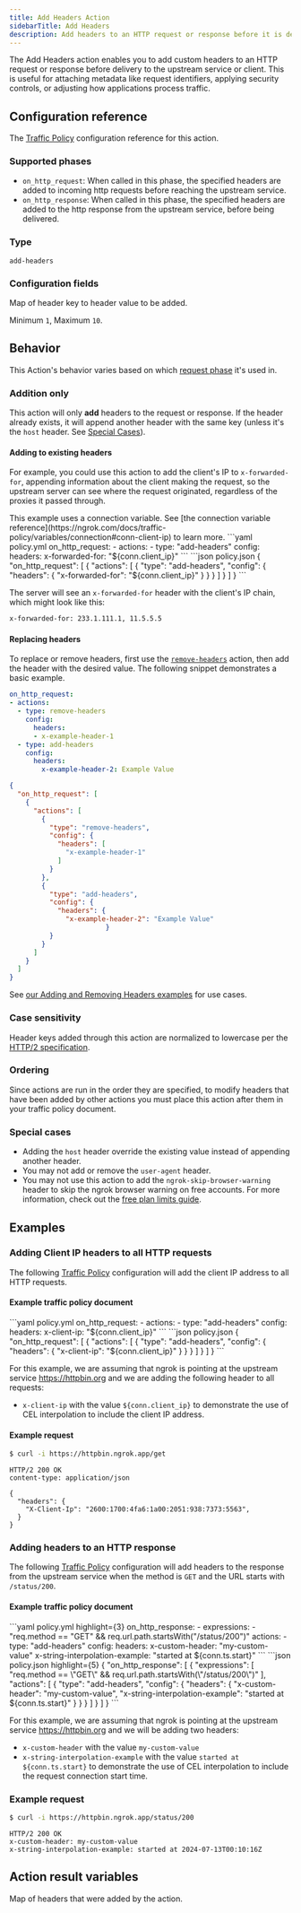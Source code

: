 ```yaml
---
title: Add Headers Action
sidebarTitle: Add Headers
description: Add headers to an HTTP request or response before it is delivered upstream or back to the client.
---
```


The Add Headers action enables you to add custom headers to an HTTP request or 
response before delivery to the upstream service or client. This is useful 
for attaching metadata like request identifiers, applying security controls, or 
adjusting how applications process traffic.

## Configuration reference

The [Traffic Policy](/traffic-policy/) configuration reference for this action.

### Supported phases

<PhasesExplanation />

- `on_http_request`: When called in this phase, the specified headers are added to incoming http requests before reaching the upstream service.
- `on_http_response`: When called in this phase, the specified headers are added to the http response from the upstream service, before being delivered.

### Type

`add-headers`

### Configuration fields

<ConfigField title="headers" type="object" cel={true}>
  Map of header key to header value to be added.

  Minimum `1`, Maximum `10`.
</ConfigField>

## Behavior

This Action's behavior varies based on which [request phase](#supported-phases) it's used in.

### Addition only

This action will only **add** headers to the request or response.
If the header already exists, it will append another header with the same key (unless it's the `host` header. See [Special Cases](#special-cases)).

#### Adding to existing headers

For example, you could use this action to add the client's IP to `x-forwarded-for`, appending information about the client making the request, so the upstream server can see where the request originated, regardless of the proxies it passed through.


<Note>
This example uses a connection variable. See [the connection variable reference](https://ngrok.com/docs/traffic-policy/variables/connection#conn-client-ip) to learn more.
</Note>

<CodeGroup>
```yaml policy.yml
on_http_request:
  - actions:
    - type: "add-headers"
      config:
        headers:
          x-forwarded-for: "${conn.client_ip}"
```
```json policy.json
{
  "on_http_request": [
    {
      "actions": [
        {
          "type": "add-headers",
          "config": {
            "headers": {
              "x-forwarded-for": "${conn.client_ip}"
            }
          }
        }
      ]
    }
  ]
}
```
</CodeGroup>

The server will see an `x-forwarded-for` header with the client's IP chain, which might look like this:

```bash
x-forwarded-for: 233.1.111.1, 11.5.5.5
```

#### Replacing headers

To replace or remove headers, first use the [`remove-headers`](/traffic-policy/actions/remove-headers) action, then add the header with the desired value.
The following snippet demonstrates a basic example.

<CodeGroup>

```yaml policy.yml
on_http_request:
- actions:
  - type: remove-headers
    config:
      headers:
      - x-example-header-1
  - type: add-headers
    config:
      headers:
        x-example-header-2: Example Value
```

```json policy.json
{
  "on_http_request": [
    {
      "actions": [
        {
          "type": "remove-headers",
          "config": {
            "headers": [
              "x-example-header-1"
            ]
          }
        },
        {
          "type": "add-headers",
          "config": {
            "headers": {
              "x-example-header-2": "Example Value"
						}
          }
        }
      ]
    }
  ]
}
```

</CodeGroup>

See [our Adding and Removing Headers examples](/traffic-policy/examples/add-and-remove-headers) for use cases.

### Case sensitivity

Header keys added through this action are normalized to lowercase per the [HTTP/2 specification](https://datatracker.ietf.org/doc/html/rfc7540#section-8.1.2).

### Ordering

Since actions are run in the order they are specified, to modify headers that have been added by other actions you must place this action
after them in your traffic policy document.

### Special cases

- Adding the `host` header override the existing value instead of appending another header.
- You may not add or remove the `user-agent` header.
- You may not use this action to add the `ngrok-skip-browser-warning` header to skip the ngrok browser warning on free accounts. For more information, check out the [free plan limits guide](/pricing-limits/free-plan-limits#removing-the-interstitial-page).

## Examples

### Adding Client IP headers to all HTTP requests

The following [Traffic Policy](/traffic-policy/)
configuration will add the client IP address to all HTTP requests.

#### Example traffic policy document

<CodeGroup>
```yaml policy.yml
on_http_request:
  - actions:
    - type: "add-headers"
      config:
        headers:
          x-client-ip: "${conn.client_ip}"
```
```json policy.json
{
  "on_http_request": [
    {
      "actions": [
        {
          "type": "add-headers",
          "config": {
            "headers": {
              "x-client-ip": "${conn.client_ip}"
            }
          }
        }
      ]
    }
  ]
}
```
</CodeGroup>

For this example, we are assuming that ngrok is pointing at the upstream service
https://httpbin.org and we are adding the following header to all requests:

- `x-client-ip` with the value `${conn.client_ip}` to demonstrate the use of
  CEL interpolation to include the client IP address.

#### Example request

```bash
$ curl -i https://httpbin.ngrok.app/get
```

```http
HTTP/2 200 OK
content-type: application/json

{
  "headers": {
    "X-Client-Ip": "2600:1700:4fa6:1a00:2051:938:7373:5563",
  }
}
```

### Adding headers to an HTTP response

The following [Traffic Policy](/traffic-policy/)
configuration will add headers to the response from the upstream service when the method is `GET` and the URL starts with `/status/200`.

#### Example traffic policy document

<CodeGroup>
```yaml policy.yml highlight={3}
on_http_response:
  - expressions:
      - "req.method == "GET" && req.url.path.startsWith("/status/200")"
    actions:
      - type: "add-headers"
        config:
          headers:
            x-custom-header: "my-custom-value"
            x-string-interpolation-example: "started at ${conn.ts.start}"
```
```json policy.json highlight={5}
{
  "on_http_response": [
    {
      "expressions": [
        "req.method == \"GET\" && req.url.path.startsWith(\"/status/200\")"
      ],
      "actions": [
        {
          "type": "add-headers",
          "config": {
            "headers": {
              "x-custom-header": "my-custom-value",
              "x-string-interpolation-example": "started at ${conn.ts.start}"
            }
          }
        }
      ]
    }
  ]
}
```
</CodeGroup>

For this example, we are assuming that ngrok is pointing at the upstream service
https://httpbin.org and we will be adding two headers:

- `x-custom-header` with the value `my-custom-value`
- `x-string-interpolation-example` with the value `started at ${conn.ts.start}`
  to demonstrate the use of CEL interpolation to include the request connection
  start time.

### Example request

```bash
$ curl -i https://httpbin.ngrok.app/status/200
```

```http
HTTP/2 200 OK
x-custom-header: my-custom-value
x-string-interpolation-example: started at 2024-07-13T00:10:16Z
```

## Action result variables

<ActionVariablesDescription />

<ConfigField title="actions.ngrok.add_headers.headers_added" type="object">
  <p>Map of headers that were added by the action.</p>
</ConfigField>
